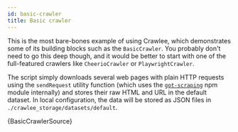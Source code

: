 ```yaml
---
id: basic-crawler
title: Basic crawler
---
```



This is the most bare-bones example of using Crawlee, which demonstrates some of its building blocks such as the <ApiLink to="basic-crawler/class/BasicCrawler">`BasicCrawler`</ApiLink>.
You probably don't need to go this deep though, and it would be better to start with one of the full-featured crawlers like <ApiLink to="cheerio-crawler/class/CheerioCrawler">`CheerioCrawler`</ApiLink>
or <ApiLink to="playwright-crawler/class/PlaywrightCrawler">`PlaywrightCrawler`</ApiLink>.

The script simply downloads several web pages with plain HTTP requests using the <ApiLink to="basic-crawler/interface/BasicCrawlerCrawlingContext#sendRequest">`sendRequest`</ApiLink> utility function (which uses the
[`got-scraping`](https://github.com/apify/got-scraping) npm module internally) and stores their raw HTML and URL in the default dataset.
In local configuration, the data will be stored as JSON files in `./crawlee_storage/datasets/default`.

<CodeBlock className="language-js">
	{BasicCrawlerSource}
</CodeBlock>

